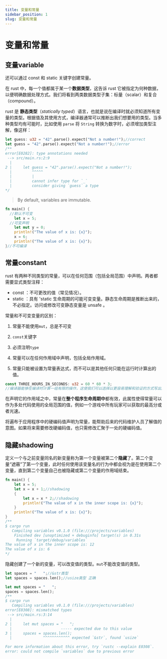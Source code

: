 ```yaml
---
title: 变量和常量
sidebar_position: 1
slug: 变量和常量
---
```


# 变量和常量

## 变量variable

还可以通过 const 和 static 关键字创建常量。

在 rust 中，每一个值都属于某一个**数据类型**，这告诉 rust 它被指定为何种数据，以便明确数据处理方式。我们将看到两类数据类型子集：标量（scalar）和复合（compound）。

rust 是 **静态类型**（_statically typed_）语言，也就是说在编译时就必须知道所有变量的类型。根据值及其使用方式，编译器通常可以推断出我们想要用的类型。当多种类型均有可能时，比如使用 `parse` 将 `String` 转换为数字时，必须增加类型注解，像这样：

```rust
let guess: u32 = "42".parse().expect("Not a number!");//correct
let guess = "42".parse().expect("Not a number!");//error
/**
error[E0282]: type annotations needed
 --> src/main.rs:2:9
  |
2 |     let guess = "42".parse().expect("Not a number!");
  |         ^^^^^
  |         |
  |         cannot infer type for `_`
  |         consider giving `guess` a type
*/
```

> By default, variables are immutable.

```rust
fn main() {
  //默认不可变
    let x = 5;
  //可变声明
    let mut y = 0;
    println!("The value of x is: {x}");
    x = 6;
    println!("The value of x is: {x}");
}//不可编译
```

## 常量constant

rust 有两种不同类型的常量，可以在任何范围（包括全局范围）中声明。两者都需要显式类型注释：

- const ：不可更改的值（常见情况）。
- static ：具有 'static 生命周期的可能可变变量。静态生命周期是推断出来的，不必指定。访问或修改可变静态变量是 unsafe 。

常量和不可变变量的区别：

1. 常量不能使用`mut`，总是不可变

2. `const`关键字

3. 必须注明`type`

4. 常量可以在任何作用域中声明，包括全局作用域。

5. 常量只能被设置为常量表达式，而不可以是其他任何只能在运行时计算出的值。

```rust
const THREE_HOURS_IN_SECONDS: u32 = 60 * 60 * 3;
//编译器能够在编译时计算一组有限的操作，这使我们可以选择以更容易理解和验证的方式写出此值。
```

在声明它的作用域之中，常量在**整个程序生命周期中**都有效，此属性使得常量可以作为多处代码使用的全局范围的值，例如一个游戏中所有玩家可以获取的最高分或者光速。

将遍布于应用程序中的硬编码值声明为常量，能帮助后来的代码维护人员了解值的意图。如果将来需要修改硬编码值，也只需修改汇聚于一处的硬编码值。

## 隐藏shadowing

定义一个与之前变量同名的新变量称为第一个变量被第二个**隐藏**了。第二个变量“遮蔽”了第一个变量，此时任何使用该变量名的行为中都会视为是在使用第二个变量，直到第二个变量自己也被隐藏或第二个变量的作用域结束。

```rust
fn main() {
    let x = 5;
    let x = x + 1;//shadowing
    {
        let x = x * 2;//shadowing
        println!("The value of x in the inner scope is: {x}");
    }
    println!("The value of x is: {x}");
}
/**
$ cargo run
   Compiling variables v0.1.0 (file:///projects/variables)
    Finished dev [unoptimized + debuginfo] target(s) in 0.31s
     Running `target/debug/variables`
The value of x in the inner scope is: 12
The value of x is: 6
*/
```

隐藏创建了一个新的变量，可以改变值的类型。`mut`不能改变值的类型。

```rust
let spaces = "   ";//&str类型
let spaces = spaces.len();//usize类型 正确

let mut spaces = "   ";
spaces = spaces.len();
/**
$ cargo run
   Compiling variables v0.1.0 (file:///projects/variables)
error[E0308]: mismatched types
 --> src/main.rs:3:14
  |
2 |     let mut spaces = "   ";
  |                      ----- expected due to this value
3 |     spaces = spaces.len();
  |              ^^^^^^^^^^^^ expected `&str`, found `usize`

For more information about this error, try `rustc --explain E0308`.
error: could not compile `variables` due to previous error

```
